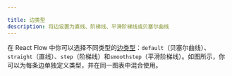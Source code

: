 ```yaml
---

title: 边类型
description: 将边设置为直线、阶梯线、平滑阶梯线或贝塞尔曲线
---
```


在 React Flow 中你可以选择不同类型的[边类型](/api-reference/react-flow#edgeTypes)：`default`（贝塞尔曲线）、`straight`（直线）、`step`（阶梯线）和`smoothstep`（平滑阶梯线）。如图所示，你可以为每条边单独定义类型，并在同一图表中混合使用。

<RemoteCodeViewer route="examples/edges/edge-types" framework="react" />